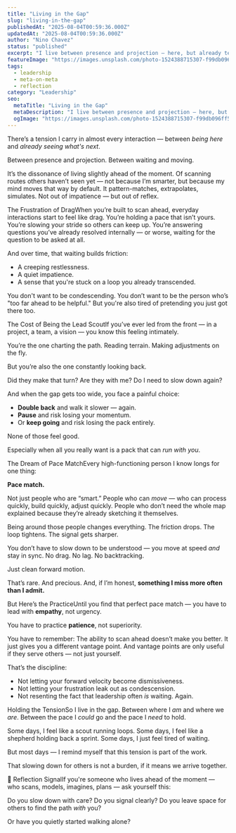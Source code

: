 ```yaml
---
title: "Living in the Gap"
slug: "living-in-the-gap"
publishedAt: "2025-08-04T00:59:36.000Z"
updatedAt: "2025-08-04T00:59:36.000Z"
author: "Nino Chavez"
status: "published"
excerpt: "I live between presence and projection — here, but already ten steps ahead. It’s a tension of slowing down, waiting for others, holding the map while walking the same road. Leadership often means pacing yourself so we can arrive together."
featureImage: "https://images.unsplash.com/photo-1524388715307-f99db096ff5b?crop=entropy&cs=tinysrgb&fit=max&fm=jpg&ixid=M3wxMTc3M3wwfDF8c2VhcmNofDF8fHllbGxvdyUyMGxpZ2h0fGVufDB8fHx8MTc1NDI2ODg5MXww&ixlib=rb-4.1.0&q=80&w=2000"
tags:
  - leadership
  - meta-on-meta
  - reflection
category: "Leadership"
seo:
  metaTitle: "Living in the Gap"
  metaDescription: "I live between presence and projection — here, but already ten steps ahead. It’s a tension of slowing down, waiting for others, holding the map while walking the same road. Leadership often means pacing yourself so we can arrive together."
  ogImage: "https://images.unsplash.com/photo-1524388715307-f99db096ff5b?crop=entropy&cs=tinysrgb&fit=max&fm=jpg&ixid=M3wxMTc3M3wwfDF8c2VhcmNofDF8fHllbGxvdyUyMGxpZ2h0fGVufDB8fHx8MTc1NDI2ODg5MXww&ixlib=rb-4.1.0&q=80&w=2000"
---
```


There’s a tension I carry in almost every interaction —
between *being here*
and *already seeing what's next*.

Between presence
and projection.
Between waiting
and moving.

It’s the dissonance of living slightly ahead of the moment. Of scanning routes others haven’t seen yet — not because I’m smarter, but because my mind moves that way by default. It pattern-matches, extrapolates, simulates. Not out of impatience — but out of reflex.

The Frustration of DragWhen you’re built to scan ahead, everyday interactions start to feel like drag.
You’re holding a pace that isn’t yours.
You’re slowing your stride so others can keep up.
You’re answering questions you’ve already resolved internally — or worse, waiting for the question to be asked at all.

And over time, that waiting builds friction:

- A creeping restlessness.
- A quiet impatience.
- A sense that you're stuck on a loop you already transcended.

You don't want to be condescending.
You don’t want to be the person who’s "too far ahead to be helpful."
But you're also tired of pretending you just got there too.

The Cost of Being the Lead ScoutIf you’ve ever led from the front — in a project, a team, a vision — you know this feeling intimately.

You’re the one charting the path.
Reading terrain.
Making adjustments on the fly.

But you’re also the one constantly looking back.

Did they make that turn?
Are they with me?
Do I need to slow down again?

And when the gap gets too wide, you face a painful choice:

- **Double back** and walk it slower — again.
- **Pause** and risk losing your momentum.
- Or **keep going** and risk losing the pack entirely.

None of those feel good.

Especially when all you really want is a pack that can *run with you*.

The Dream of Pace MatchEvery high-functioning person I know longs for one thing:

**Pace match.**

Not just people who are “smart.”
People who can *move* — who can process quickly, build quickly, adjust quickly.
People who don’t need the whole map explained because they’re already sketching it themselves.

Being around those people changes everything.
The friction drops.
The loop tightens.
The signal gets sharper.

You don’t have to slow down to be understood — you move at speed *and* stay in sync.
No drag. No lag. No backtracking.

Just clean forward motion.

That’s rare. And precious. And, if I’m honest, **something I miss more often than I admit.**

But Here’s the PracticeUntil you find that perfect pace match —
you have to lead with **empathy**, not urgency.

You have to practice **patience**, not superiority.

You have to remember:
The ability to scan ahead doesn’t make you better.
It just gives you a different vantage point.
And vantage points are only useful if they serve others — not just yourself.

That’s the discipline:

- Not letting your forward velocity become dismissiveness.
- Not letting your frustration leak out as condescension.
- Not resenting the fact that leadership often *is* waiting. Again.

Holding the TensionSo I live in the gap.
Between where I *am* and where we *are*.
Between the pace I *could* go and the pace I *need* to hold.

Some days, I feel like a scout running loops.
Some days, I feel like a shepherd holding back a sprint.
Some days, I just feel tired of waiting.

But most days —
I remind myself that this tension is part of the work.

That slowing down for others is not a burden,
if it means we arrive together.

🛑 Reflection SignalIf you're someone who lives ahead of the moment —
who scans, models, imagines, plans —
ask yourself this:

Do you slow down with care?
Do you signal clearly?
Do you leave space for others to find the path *with* you?

Or have you quietly started walking alone?
